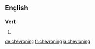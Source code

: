 ==English==

===Verb===
{{head|en|present participle}}

# {{present participle of|chevron|lang=en}}

[[de:chevroning]]
[[fr:chevroning]]
[[ja:chevroning]]